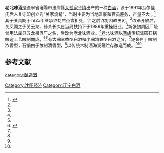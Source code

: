 {{Refimprove|time=2020-09-24T07:59:39+00:00}}
'''老北味酒'''是遼寧省瀋陽市法庫縣[[大孤家子镇|大孤家子镇]]出产的一种[[中国烧酒|白酒]]，源于1891年瓜尔佳氏后人关守印创立的“关家烧锅”，当时主要为当地富豪和官员服务，产量不大；<ref name=l0>{{cite web|url=http://epaper.syd.com.cn/syrb/images/2019-08/22/A10/20190822A10_pdf.pdf |title=老北味：古泉酿美酒浓缩百年味|language=Zh-hans|accessdate=2019年8月22日}}</ref>其子关凤阁于1923年继承酒坊后虽曾扩张，但之后酒坊因故关闭。<ref name=l0/>[[改革开放|改革开放]]后，关凤阁之子关云龙、孙关长久在当局扶持下于1988年重操旧业，<ref name=l0/>新张初期因厂址曾用法库县五龙泉酒厂之名，后改为老北味酒业。<ref name=l0/>老北味酒以[[满族|满族]]传统泥窖石锅酿造工艺酿制而成，<ref name=l0/><ref name=l1>{{cite web|url=https://news.hexun.com/2019-09-24/198648401.html |title=老北味酒业： 老酒留北味 百年酿文化|language=Zh-hans|accessdate=2019年9月24日}}</ref>有[[大曲|大曲]][[浓香型白酒|浓香型白酒]]和小曲[[清香型白酒|清香型白酒]]之分，<ref name=l1/>泥窖用于酿制浓香型，石锅由于酿制清香型，<ref name=l1/>以传统木制酒海洞藏贮存酿造而成。<ref name=l0/><ref name=l1/>

==参考文献==
{{reflist}}
{{饮料小作品}}
{{中華酒文化}}

[[category:酿造酒|category:酿造酒]]
[[Category:沈阳经济|Category:沈阳经济]]
[[Category:辽宁白酒|Category:辽宁白酒]]